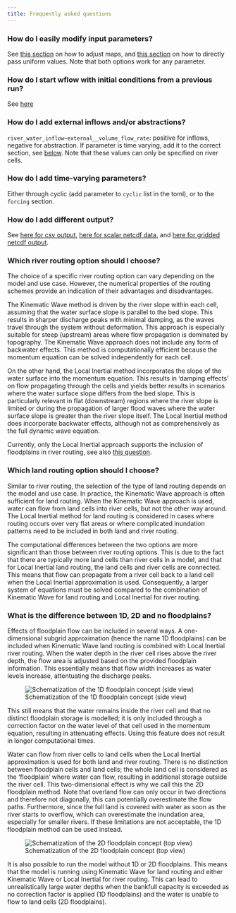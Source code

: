 ```yaml
---
title: Frequently asked questions
---
```


### How do I easily modify input parameters?

See [this section](./toml_file.qmd#modify-parameters) on how to adjust maps, and [this
section](./toml_file.qmd#fixed-forcing-values) on how to directly pass uniform values. Note
that both options work for any parameter.

### How do I start wflow with initial conditions from a previous run?{#sec-modify-pars}

See [here](./warm_states.qmd)

### How do I add external inflows and/or abstractions?

`river_water_inflow~external__volume_flow_rate`: positive for inflows, negative for
abstraction. If parameter is time varying, add it to the correct section, see
[below](#how-do-i-add-time-varying-parameters). Note that these values can only be specified
on river cells.

### How do I add time-varying parameters?

Either through cyclic (add parameter to `cyclic` list in the toml), or to the `forcing`
section.

### How do I add different output?

See [here for csv output](./toml_file.qmd#output-csv-section), [here for scalar netcdf
data](./toml_file.qmd#scalar-data), and [here for gridded netcdf
output](./toml_file.qmd#output-netcdf-section).

### Which river routing option should I choose?

The choice of a specific river routing option can vary depending on the model and use case.
However, the numerical properties of the routing schemes provide an indication of their
advantages and disadvantages.

The Kinematic Wave method is driven by the river slope within each cell, assuming that the
water surface slope is parallel to the bed slope. This results in sharper discharge peaks
with minimal damping, as the waves travel through the system without deformation. This
approach is especially suitable for steep (upstream) areas where flow propagation is
dominated by topography. The Kinematic Wave approach does not include any form of backwater
effects. This method is computationally efficient because the momentum equation can be
solved independently for each cell.

On the other hand, the Local Inertial method incorporates the slope of the water surface
into the momentum equation. This results in 'damping effects' on flow propagating through
the cells and yields better results in scenarios where the water surface slope differs from
the bed slope. This is particularly relevant in flat (downstream) regions where the river
slope is limited or during the propagation of larger flood waves where the water surface
slope is greater than the river slope itself. The Local Inertial method does incorporate
backwater effects, although not as comprehensively as the full dynamic wave equation.

Currently, only the Local Inertial approach supports the inclusion of floodplains in river
routing, see also [this
question](./faq.qmd#what-is-the-difference-between-1d-2d-and-no-floodplains).

### Which land routing option should I choose?

Similar to river routing, the selection of the type of land routing depends on the model and
use case. In practice, the Kinematic Wave approach is often sufficient for land routing.
When the Kinematic Wave approach is used, water can flow from land cells into river cells,
but not the other way around. The Local Inertial method for land routing is considered in
cases where routing occurs over very flat areas or where complicated inundation patterns
need to be included in both land and river routing.

The computational differences between the two options are more significant than those
between river routing options. This is due to the fact that there are typically more land
cells than river cells in a model, and that for Local Inertial land routing, the land cells
and river cells are connected. This means that flow can propagate from a river cell back to
a land cell when the Local Inertial approximation is used. Consequently, a larger system of
equations must be solved compared to the combination of Kinematic Wave for land routing and
Local Inertial for river routing.

### What is the difference between 1D, 2D and no floodplains?

Effects of floodplain flow can be included in several ways. A one-dimensional subgrid
approximation (hence the name 1D floodplains) can be included when Kinematic Wave land
routing is combined with Local Inertial river routing. When the water depth in the river
cell rises above the river depth, the flow area is adjusted based on the provided floodplain
information. This essentially means that flow width increases as water levels increase,
attentuating the discharge peaks.

![Schematization of the 1D floodplain concept (side view)](../images/floodplains_1d.png)

This still means that the water remains inside the river cell and that no distinct
floodplain storage is modelled; it is only included through a correction factor on the water
level of that cell used in the momentum equation, resulting in attenuating effects. Using
this feature does not result in longer computational times.

Water can flow from river cells to land cells when the Local Inertial approximation is used
for both land and river routing. There is no distinction between floodplain cells and land
cells; the whole land cell is considered as the 'floodplain' where water can flow, resulting
in additional storage outside the river cell. This two-dimensional effect is why we call
this the 2D floodplain method. Note that overland flow can only occur in two directions and
therefore not diagonally, this can potentially overestimate the flow paths. Furthermore,
since the full land is covered with water as soon as the river starts to overflow, which can
overestimate the inundation area, especially for smaller rivers. If these limitations are
not acceptable, the 1D floodplain method can be used instead.

![Schematization of the 2D floodplain concept (top view)](../images/floodplains_2d.png)

It is also possible to run the model without 1D or 2D floodplains. This means that the model
is running using Kinematic Wave for land routing and either Kinematic Wave or Local Inertial
for river routing. This can lead to unrealistically large water depths when the bankfull
capacity is exceeded as no correction factor is applied (1D floodplains) and the water is
unable to flow to land cells (2D floodplains).